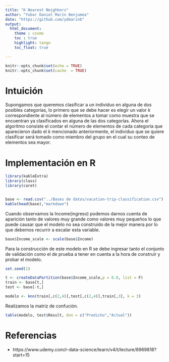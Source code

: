 ```yaml
---
title: "K Nearest Neighbors"
author: "Yubar Daniel Marín Benjumea"
date: "https://github.com/ydmarinb"
output: 
  html_document:
    theme : cosmo
    toc : true
    highlight: tango
    toc_float: true

---
```


```r
knitr::opts_chunk$set(echo = TRUE)
knitr::opts_chunk$set(cache  = TRUE)
```

# Intuición 

Supongamos que queremos clasificar a un individuo en alguna de  dos posibles categorías, lo primero que se debe hacer es elegir un valor $k$ correspondiente al número de elementos a tomar como muestra que se encuentran  ya clasificados en alguna de las dos categorías. Ahora el algoritmo consiste el contar el número de elementos de cada categoría que aparecieron dado el $k$ mencionado anteriormente, el individuo que se quiere clasificar será tomado como miembro del grupo en el cual su conteo de elementos sea mayor.

# Implementación en R

```r
library(kableExtra)
library(class)
library(caret)


base <- read.csv("../Bases de datos/vacation-trip-classification.csv")
kable(head(base),"markdown")
```

Cuando observamos la Income(ingreso) podemos darnos cuenta de aparición tanto de valores muy grande como valores muy pequeños lo que puede causar que el modelo no sea construido de la mejor manera por lo que debemos recurrir a escalar esta variable.

```r
base$Income_scale <- scale(base$Income)
```

Para la construcción de este modelo en R se debe ingresar tanto el conjunto de validación como el de prueba a tener en cuenta a la hora de construir y probar el modelo.

```r
set.seed(1)

t <- createDataPartition(base$Income_scale,p = 0.8, list = F)
train <- base[t,]
test <- base[-t,]

```


```r
modelo <- knn(train[,c(2,4)],test[,c(2,4)],train[,3], k = 3)
```

Realizamos la matriz de confución.

```r
table(modelo, test$Result, dnn = c("Predicho","Actual"))
```


# Referencias

* https://www.udemy.com/r-data-science/learn/v4/t/lecture/8969818?start=15


